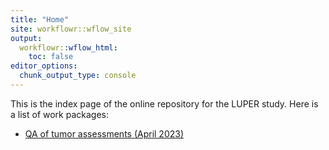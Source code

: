 ```yaml
---
title: "Home"
site: workflowr::wflow_site
output:
  workflowr::wflow_html:
    toc: false
editor_options:
  chunk_output_type: console
---
```


This is the index page of the online repository for the LUPER study. Here is a list of work packages:

* [QA of tumor assessments (April 2023)](WP1_QA_tumor-assessments_2023-04-19.html)
